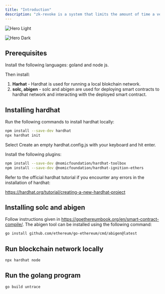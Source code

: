 ```yaml
---
title: "Introduction"
description: "zk-revoke is a system that limits the amount of time a verifier can track a VC’s revocation status. "
---
```


<img
  className="block dark:hidden"
  src="/images/hero-light.png"
  alt="Hero Light"
/>

<img
  className="hidden dark:block"
  src="/images/hero-dark.png"
  alt="Hero Dark"
/>

## Prerequisites

Install the following languages: goland and node js.

Then install:

1. **Harhat** - Hardhat is used for running a local blokchain network.
2. **solc, abigen** -  solc and abigen are used for deploying smart contracts to hardhat network and interacting with the deployed smart contract.

## <Tooltip tip="">Installing hardhat</Tooltip>

Run the following commands to install hardhat locally:

<CodeGroup>

```bash npm
npm install --save-dev hardhat
npx hardhat init
```

</CodeGroup>


Select Create an empty hardhat.config.js with your keyboard and hit enter.

Install the following plugins:

<CodeGroup>

```bash npm
npm install --save-dev @nomicfoundation/hardhat-toolbox
npm install --save-dev @nomicfoundation/hardhat-ignition-ethers
```

</CodeGroup>


Refer to the official hardhat tutorial if you encounter any errors in the installation of hardhat:

https://hardhat.org/tutorial/creating-a-new-hardhat-project

## Installing solc and abigen

Follow instructions given in https://goethereumbook.org/en/smart-contract-compile/. The abigen tool can be installed using the following command:
<CodeGroup>

```bash golang
go install github.com/ethereum/go-ethereum/cmd/abigen@latest
```

</CodeGroup>



## Run blockchain network locally
<CodeGroup>

```bash npm
npx hardhat node
```

</CodeGroup>


## Run the golang program
<CodeGroup>

```bash golang
go build untrace
```

</CodeGroup>
